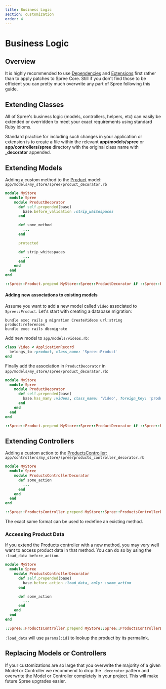 ```yaml
---
title: Business Logic
section: customization
order: 4
---
```


# Business Logic

## Overview

It is highly recommended to use [Dependencies](dependencies.md) and [Extensions](../extensions/extensions.md) first rather than to apply patches to Spree Core. Still if you don't find those to be efficient you can pretty much overwrite any part of Spree following this guide.

## Extending Classes

All of Spree's business logic \(models, controllers, helpers, etc\) can easily be extended or overridden to meet your exact requirements using standard Ruby idioms.

Standard practice for including such changes in your application or extension is to create a file within the relevant **app/models/spree** or **app/controllers/spree** directory with the original class name with **\_decorator** appended.

## Extending Models

Adding a custom method to the [Product](https://github.com/spree/spree/blob/master/core/app/models/spree/product.rb) model: `app/models/my_store/spree/product_decorator.rb`

```ruby
module MyStore
  module Spree
    module ProductDecorator
      def self.prepended(base)
        base.before_validation :strip_whitespaces
      end

      def some_method
        ...
      end

      protected

      def strip_whitespaces
        ...
      end
    end
  end
end

::Spree::Product.prepend MyStore::Spree::ProductDecorator if ::Spree::Product.included_modules.exclude?(MyStore::Spree::ProductDecorator)
```

#### Adding new associations to existing models

Assume you want to add a new model called `Video` associated to `Spree::Product`. Let's start with creating a database migration:

```text
bundle exec rails g migration CreateVideos url:string product:references
bundle exec rails db:migrate
```

Add new model to `app/models/videos.rb`:

```ruby
class Video < ApplicationRecord
  belongs_to :product, class_name: 'Spree::Product'
end
```

Finally add the association in `ProductDecorator` in `app/models/my_store/spree/product_decorator.rb`:

```ruby
module MyStore
  module Spree
    module ProductDecorator
      def self.prepended(base)
        base.has_many :videos, class_name: 'Video', foreign_key: 'product_id', dependent: :destroy
      end
    end
  end
end

::Spree::Product.prepend MyStore::Spree::ProductDecorator if ::Spree::Product.included_modules.exclude?(MyStore::Spree::ProductDecorator)
```

## Extending Controllers

Adding a custom action to the [ProductsController](https://github.com/spree/spree/blob/master/frontend/app/controllers/spree/products_controller.rb): `app/controllers/my_store/spree/products_controller_decorator.rb`

```ruby
module MyStore
  module Spree
    module ProductsControllerDecorator
      def some_action
        ...
      end
    end
  end
end

::Spree::ProductsController.prepend MyStore::Spree::ProductsControllerDecorator if ::Spree::ProductsController.included_modules.exclude?(MyStore::Spree::ProductsControllerDecorator)
```

The exact same format can be used to redefine an existing method.

### Accessing Product Data

If you extend the Products controller with a new method, you may very well want to access product data in that method. You can do so by using the `:load_data before_action`.

```ruby
module MyStore
  module Spree
    module ProductsControllerDecorator
      def self.prepended(base)
        base.before_action :load_data, only: :some_action
      end

      def some_action
        ...
      end
    end
  end
end

::Spree::ProductsController.prepend MyStore::Spree::ProductsControllerDecorator if ::Spree::ProductsController.included_modules.exclude?(MyStore::Spree::ProductsControllerDecorator)
```

`:load_data` will use `params[:id]` to lookup the product by its permalink.

## Replacing Models or Controllers

If your customizations are so large that you overwrite the majority of a given Model or Controller we recommend to drop the `_decorator` pattern and overwrite the Model or Controller completely in your project. This will make future Spree upgrades easier.

